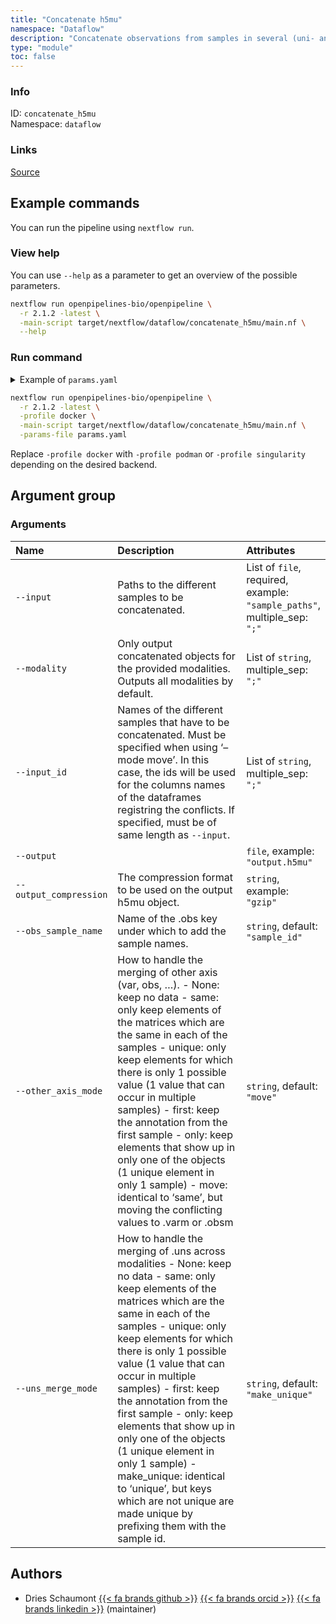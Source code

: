 ```yaml
---
title: "Concatenate h5mu"
namespace: "Dataflow"
description: "Concatenate observations from samples in several (uni- and/or multi-modal) MuData files into a single file"
type: "module"
toc: false
---
```


::: {.column-margin}

### Info

ID: `concatenate_h5mu`  
Namespace: `dataflow`

### Links
[Source](https://github.com/openpipelines-bio/openpipeline/blob/2.1.2/src/dataflow/concatenate_h5mu/config.vsh.yaml){.btn-action .btn-sm .btn-info .btn role="button"}

:::



## Example commands

You can run the pipeline using `nextflow run`.

### View help

You can use `--help` as a parameter to get an overview of the possible parameters.

```bash
nextflow run openpipelines-bio/openpipeline \
  -r 2.1.2 -latest \
  -main-script target/nextflow/dataflow/concatenate_h5mu/main.nf \
  --help
```

### Run command

<details>
<summary>Example of `params.yaml`</summary>
```yaml
# Arguments
input: # please fill in - example: ["sample_paths"]
# modality: ["foo"]
# input_id: ["foo"]
# output: "$id.$key.output.h5mu"
# output_compression: "gzip"
obs_sample_name: "sample_id"
other_axis_mode: "move"
uns_merge_mode: "make_unique"

# Nextflow input-output arguments
publish_dir: # please fill in - example: "output/"
# param_list: "my_params.yaml"
```
</details>

```bash
nextflow run openpipelines-bio/openpipeline \
  -r 2.1.2 -latest \
  -profile docker \
  -main-script target/nextflow/dataflow/concatenate_h5mu/main.nf \
  -params-file params.yaml
```

:::{.callout-note}
Replace `-profile docker` with `-profile podman` or `-profile singularity` depending on the desired backend.
:::

## Argument group

### Arguments

|Name                   |Description                                                                                                                                                                                                                                                                                                                                                                                                                                                                                                                                                                 |Attributes                                                               |
|:----------|:--------------------------------------------------|:--------------------|
|`--input`              |Paths to the different samples to be concatenated.                                                                                                                                                                                                                                                                                                                                                                                                                                                                                                                          |List of `file`, required, example: `"sample_paths"`, multiple_sep: `";"` |
|`--modality`           |Only output concatenated objects for the provided modalities. Outputs all modalities by default.                                                                                                                                                                                                                                                                                                                                                                                                                                                                            |List of `string`, multiple_sep: `";"`                                    |
|`--input_id`           |Names of the different samples that have to be concatenated.  Must be specified when using '--mode move'. In this case, the ids will be used for the columns names of the dataframes registring the conflicts. If specified, must be of same length as `--input`.                                                                                                                                                                                                                                                                                                           |List of `string`, multiple_sep: `";"`                                    |
|`--output`             |                                                                                                                                                                                                                                                                                                                                                                                                                                                                                                                                                                            |`file`, example: `"output.h5mu"`                                         |
|`--output_compression` |The compression format to be used on the output h5mu object.                                                                                                                                                                                                                                                                                                                                                                                                                                                                                                                |`string`, example: `"gzip"`                                              |
|`--obs_sample_name`    |Name of the .obs key under which to add the sample names.                                                                                                                                                                                                                                                                                                                                                                                                                                                                                                                   |`string`, default: `"sample_id"`                                         |
|`--other_axis_mode`    |How to handle the merging of other axis (var, obs, ...).    - None: keep no data   - same: only keep elements of the matrices which are the same in each of the samples   - unique: only keep elements for which there is only 1 possible value (1 value that can occur in multiple samples)   - first: keep the annotation from the first sample   - only: keep elements that show up in only one of the objects (1 unique element in only 1 sample)   - move: identical to 'same', but moving the conflicting values to .varm or .obsm                                    |`string`, default: `"move"`                                              |
|`--uns_merge_mode`     |How to handle the merging of .uns across modalities   - None: keep no data   - same: only keep elements of the matrices which are the same in each of the samples   - unique: only keep elements for which there is only 1 possible value (1 value that can occur in multiple samples)   - first: keep the annotation from the first sample   - only: keep elements that show up in only one of the objects (1 unique element in only 1 sample)   - make_unique: identical to 'unique', but keys which are not unique are made unique by prefixing them with the sample id. |`string`, default: `"make_unique"`                                       |

## Authors


  * Dries Schaumont [{{< fa brands github >}}](https://github.com/DriesSchaumont) [{{< fa brands orcid >}}](https://orcid.org/0000-0002-4389-0440) [{{< fa brands linkedin >}}](https://linkedin.com/in/dries-schaumont) (maintainer)

